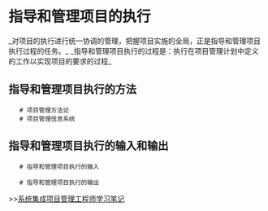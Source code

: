 = 指导和管理项目的执行 =
_对项目的执行进行统一协调的管理，把握项目实施的全局，正是指导和管理项目执行过程的任务。_
_指导和管理项目执行的过程是：执行在项目管理计划中定义的工作以实现项目的要求的过程_

== 指导和管理项目执行的方法 ==
    # 项目管理方法论
    # 项目管理信息系统

== 指导和管理项目执行的输入和输出 ==
    # 指导和管理项目执行的输入

{{{class="brush: text"
1) 项目管理计划
2) 已批准的纠正措施
3) 已批准的预防措施
4) 已批准的变更请求
5) 已批准的缺陷修复
6) 确认缺陷修复
}}}

    # 指导和管理项目执行的输出

{{{class="brush: text"
1) 可交付成果
2) 请求的变更
3) 已实施的变更
4) 已实施的纠正措施
5) 已实施的预防行动
6) 已实施的缺陷修复
7) 工作绩效数据
}}}

>>[[系统集成项目管理工程师学习笔记]]
